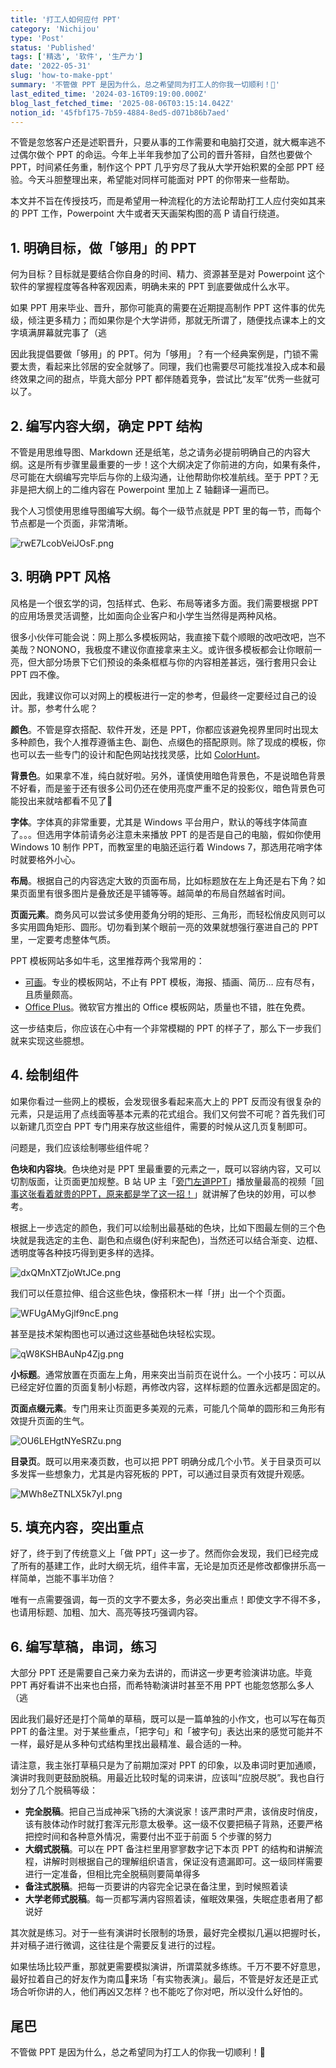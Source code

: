 ```yaml
---
title: '打工人如何应付 PPT'
category: 'Nichijou'
type: 'Post'
status: 'Published'
tags: ['精选', '软件', '生产力']
date: '2022-05-31'
slug: 'how-to-make-ppt'
summary: '不管做 PPT 是因为什么，总之希望同为打工人的你我一切顺利！🤗'
last_edited_time: '2024-03-16T09:19:00.000Z'
blog_last_fetched_time: '2025-08-06T03:15:14.042Z'
notion_id: '45fbf175-7b59-4884-8ed5-d071b86b7aed'
---
```


不管是忽悠客户还是述职晋升，只要从事的工作需要和电脑打交道，就大概率逃不过偶尔做个 PPT 的命运。今年上半年我参加了公司的晋升答辩，自然也要做个 PPT，时间紧任务重，制作这个 PPT 几乎穷尽了我从大学开始积累的全部 PPT 经验。今天斗胆整理出来，希望能对同样可能面对 PPT 的你带来一些帮助。

本文并不旨在传授技巧，而是希望用一种流程化的方法论帮助打工人应付突如其来的 PPT 工作，Powerpoint 大牛或者天天画架构图的高 P 请自行绕道。

## 1. 明确目标，做「够用」的 PPT

何为目标？目标就是要结合你自身的时间、精力、资源甚至是对 Powerpoint 这个软件的掌握程度等各种客观因素，明确未来的 PPT 到底要做成什么水平。

如果 PPT 用来毕业、晋升，那你可能真的需要在近期提高制作 PPT 这件事的优先级，倾注更多精力；而如果你是个大学讲师，那就无所谓了，随便找点课本上的文字填满屏幕就完事了（逃

因此我提倡要做「够用」的 PPT。何为「够用」？有一个经典案例是，门锁不需要太贵，看起来比邻居的安全就够了。同理，我们也需要尽可能找准投入成本和最终效果之间的甜点，毕竟大部分 PPT 都伴随着竞争，尝试比“友军”优秀一些就可以了。

## 2. **编写内容大纲，确定 PPT 结构**

不管是用思维导图、Markdown 还是纸笔，总之请务必提前明确自己的内容大纲。这是所有步骤里最重要的一步！这个大纲决定了你前进的方向，如果有条件，尽可能在大纲编写完毕后与你的上级沟通，让他帮助你校准航线。至于 PPT？无非是把大纲上的二维内容在 Powerpoint 里加上 Z 轴翻译一遍而已。

我个人习惯使用思维导图编写大纲。每个一级节点就是 PPT 里的每一节，而每个节点都是一个页面，非常清晰。

![rwE7LcobVeiJOsF.png](https://cdn.sa.net/2024/03/16/rwE7LcobVeiJOsF.png)

## 3. **明确 PPT 风格**

风格是一个很玄学的词，包括样式、色彩、布局等诸多方面。我们需要根据 PPT 的应用场景灵活调整，比如面向企业客户和小学生当然得是两种风格。

很多小伙伴可能会说：网上那么多模板网站，我直接下载个顺眼的改吧改吧，岂不美哉？NONONO，我极度不建议你直接拿来主义。或许很多模板都会让你眼前一亮，但大部分场景下它们预设的条条框框与你的内容相差甚远，强行套用只会让 PPT 四不像。

因此，我建议你可以对网上的模板进行一定的参考，但最终一定要经过自己的设计。那，参考什么呢？

**颜色**。不管是穿衣搭配、软件开发，还是 PPT，你都应该避免视界里同时出现太多种颜色，我个人推荐遵循主色、副色、点缀色的搭配原则。除了现成的模板，你也可以去一些专门的设计和配色网站找找灵感，比如 [ColorHunt](https://colorhunt.co/)。

**背景色**。如果拿不准，纯白就好啦。另外，谨慎使用暗色背景色，不是说暗色背景不好看，而是鉴于还有很多公司仍还在使用亮度严重不足的投影仪，暗色背景色可能投出来就啥都看不见了🌚

**字体**。字体真的非常重要，尤其是 Windows 平台用户，默认的等线字体简直了。。。但选用字体前请务必注意未来播放 PPT 的是否是自己的电脑，假如你使用 Windows 10 制作 PPT，而教室里的电脑还运行着 Windows 7，那选用花哨字体时就要格外小心。

**布局**。根据自己的内容选定大致的页面布局，比如标题放在左上角还是右下角？如果页面里有很多图片是叠放还是平铺等等。越简单的布局自然越省时间。

**页面元素**。商务风可以尝试多使用菱角分明的矩形、三角形，而轻松俏皮风则可以多实用圆角矩形、圆形。切勿看到某个眼前一亮的效果就想强行塞进自己的 PPT 里，一定要考虑整体气质。

PPT 模板网站多如牛毛，这里推荐两个我常用的：

- [可画](https://www.canva.cn/zh_cn/)。专业的模板网站，不止有 PPT 模板，海报、插画、简历… 应有尽有，且质量颇高。
- [Office Plus](https://www.officeplus.cn/)。微软官方推出的 Office 模板网站，质量也不错，胜在免费。

这一步结束后，你应该在心中有一个非常模糊的 PPT 的样子了，那么下一步我们就来实现这些臆想。

## 4. 绘制组件

如果你看过一些网上的模板，会发现很多看起来高大上的 PPT 反而没有很复杂的元素，只是运用了点线面等基本元素的花式组合。我们又何尝不可呢？首先我们可以新建几页空白 PPT 专门用来存放这些组件，需要的时候从这几页复制即可。

问题是，我们应该绘制哪些组件呢？

**色块和内容块**。色块绝对是 PPT 里最重要的元素之一，既可以容纳内容，又可以切割版面，让页面更加规整。B 站 UP 主「[旁门左道PPT](https://space.bilibili.com/395619513)」播放量最高的视频「[同事这张看着就贵的PPT，原来都是学了这一招！](https://www.bilibili.com/video/BV1ES4y1T7S6)」就讲解了色块的妙用，可以参考。

根据上一步选定的颜色，我们可以绘制出最基础的色块，比如下图最左侧的三个色块就是我选定的主色、副色和点缀色(好利来配色)，当然还可以结合渐变、边框、透明度等各种技巧得到更多样的选择。

![dxQMnXTZjoWtJCe.png](https://cdn.sa.net/2024/03/16/dxQMnXTZjoWtJCe.png)

我们可以任意拉伸、组合这些色块，像搭积木一样「拼」出一个个页面。

![WFUgAMyGjlf9ncE.png](https://cdn.sa.net/2024/03/16/WFUgAMyGjlf9ncE.png)

甚至是技术架构图也可以通过这些基础色块轻松实现。

![qW8KSHBAuNp4Zjg.png](https://cdn.sa.net/2024/03/16/qW8KSHBAuNp4Zjg.png)

**小标题**。通常放置在页面左上角，用来突出当前页在说什么。一个小技巧：可以从已经定好位置的页面复制小标题，再修改内容，这样标题的位置永远都是固定的。

**页面点缀元素**。专门用来让页面更多美观的元素，可能几个简单的圆形和三角形有效提升页面的生气。

![OU6LEHgtNYeSRZu.png](https://cdn.sa.net/2024/03/16/OU6LEHgtNYeSRZu.png)

**目录页**。既可以用来凑页数，也可以把 PPT 明确分成几个小节。关于目录页可以多发挥一些想象力，尤其是内容死板的 PPT，可以通过目录页有效提升观感。

![MWh8eZTNLX5k7yI.png](https://cdn.sa.net/2024/03/16/MWh8eZTNLX5k7yI.png)

## 5. 填充内容，突出重点

好了，终于到了传统意义上「做 PPT」这一步了。然而你会发现，我们已经完成了所有的基建工作，此时大纲无坑，组件丰富，无论是加页还是修改都像拼乐高一样简单，岂能不事半功倍？

唯有一点需要强调，每一页的文字不要太多，务必突出重点！即使文字不得不多，也请用标题、加粗、加大、高亮等技巧强调内容。

## 6. 编写草稿，串词，练习

大部分 PPT 还是需要自己亲力亲为去讲的，而讲这一步更考验演讲功底。毕竟 PPT 再好看讲不出来也白搭，而希特勒演讲时甚至不用 PPT 也能忽悠那么多人（逃

因此我们最好还是打个简单的草稿，既可以是一篇单独的小作文，也可以写在每页 PPT 的备注里。对于某些重点，「把字句」和「被字句」表达出来的感觉可能并不一样，最好是从多种句式结构里找出最精准、最合适的一种。

请注意，我主张打草稿只是为了前期加深对 PPT 的印象，以及串词时更加通顺，演讲时我则更鼓励脱稿。用最近比较时髦的词来讲，应该叫“应脱尽脱”。我也自行划分了几个脱稿等级：

- **完全脱稿**。把自己当成神采飞扬的大演说家！该严肃时严肃，该俏皮时俏皮，该有肢体动作时就打套浑元形意太极拳。这一级不仅要把稿子背熟，还要严格把控时间和各种意外情况，需要付出不亚于前面 5 个步骤的努力
- **大纲式脱稿**。可以在 PPT 备注栏里用寥寥数字记下本页 PPT 的结构和讲解流程，讲解时则根据自己的理解组织语言，保证没有遗漏即可。这一级同样需要进行一定准备，但相比完全脱稿则要简单得多
- **备注式脱稿**。把每一页要讲的内容完全记录在备注里，到时候照着读
- **大学老师式脱稿**。每一页都写满内容照着读，催眠效果强，失眠症患者用了都说好

其次就是练习。对于一些有演讲时长限制的场景，最好完全模拟几遍以把握时长，并对稿子进行微调，这往往是个需要反复进行的过程。

如果怯场比较严重，那就更需要模拟演讲，所谓菜就多练练。千万不要不好意思，最好拉着自己的好友作为南瓜🎃来场「有实物表演」。最后，不管是好友还是正式场合听你讲的人，他们再凶又怎样？也不能吃了你对吧，所以没什么好怕的。

## 尾巴

不管做 PPT 是因为什么，总之希望同为打工人的你我一切顺利！🤗
